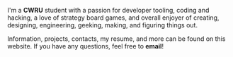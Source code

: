 I'm a **CWRU** student with a passion for developer tooling, coding and hacking, a love of strategy board games, and overall enjoyer of creating, designing, engineering, geeking, making, and figuring things out.

Information, projects, contacts, my resume, and more can be found on this website. If you have any questions, feel free to **email**!
